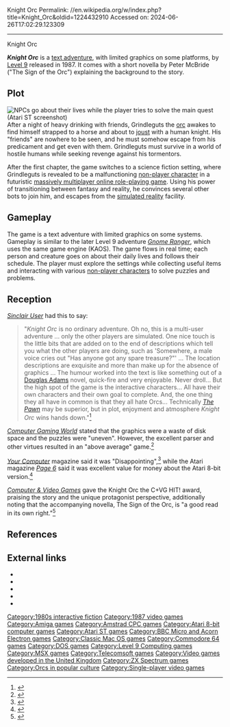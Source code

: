 Knight Orc
Permalink: //en.wikipedia.org/w/index.php?title=Knight_Orc&oldid=1224432910
Accessed on: 2024-06-26T17:02:29.123309



------
Knight Orc
{{Infobox video game
|title = Knight Orc
|image = Knight Orc Cover.jpg
|caption = Cover art
|developer = [[Level 9 Computing|Level 9]]
|publisher = [[Rainbird Software]]
|released = 1987
|engine = KAOS
|genre = [[Interactive fiction]]
|modes = [[Single-player video game|Single-player]]
|platforms = [[Amiga]], [[Amstrad CPC]], [[Atari 8-bit]], [[Atari ST]], [[BBC Micro]], [[Commodore 64]], [[MS-DOS]], [[ZX Spectrum]], [[Mac (computer)|Mac]], [[MSX]]
}}

'''''Knight Orc''''' is a [[text adventure]], with limited graphics on some platforms, by [[Level 9 Computing|Level 9]] released in 1987. It comes with a short novella by Peter McBride ("The Sign of the Orc") explaining the background to the story.

==Plot==
[[File:Knight_Orc_Atari_ST_screenshot.png|thumb|left|NPCs go about their lives while the player tries to solve the main quest (Atari ST screenshot)]]
After a night of heavy drinking with friends, Grindleguts the [[orc]] awakes to find himself strapped to a horse and about to [[jousting|joust]] with a human knight. His "friends" are nowhere to be seen, and he must somehow escape from his predicament and get even with them. Grindleguts must survive in a world of hostile humans while seeking revenge against his tormentors.

After the first chapter, the game switches to a science fiction setting, where Grindleguts is revealed to be a malfunctioning [[Mob (video games)|non-player character]] in a futuristic [[massively multiplayer online role-playing game]]. Using his power of transitioning between fantasy and reality, he convinces several other bots to join him, and escapes from the [[simulated reality]] facility.

== Gameplay ==
The game is a text adventure with limited graphics on some systems. Gameplay is similar to the later Level 9 adventure ''[[Gnome Ranger]]'', which uses the same game engine (KAOS).  The game flows in real time; each person and creature goes on about their daily lives and follows their schedule. The player must explore the settings while collecting useful items and interacting with various [[non-player character]]s to solve puzzles and problems.

==Reception==
{{Video game reviews
| award1Pub = ''Crash''
| award1 = Crash Smash
| award2Pub = ''Sinclair User''
| award2 = SU Classic
}}
''[[Sinclair User]]'' had this to say:<blockquote>"''Knight Orc'' is no ordinary adventure. Oh no, this is a multi-user adventure ... only the other players are simulated. One nice touch is the little bits that are added on to the end of descriptions which tell you what the other players are doing, such as 'Somewhere, a male voice cries out "Has anyone got any spare treasure?"' ... The location descriptions are exquisite and more than make up for the absence of graphics ... The humour worked into the text is like something out of a [[Douglas Adams]] novel, quick-fire and very enjoyable. Never droll... But the high spot of the game is the interactive characters... All have their own characters and their own goal to complete. And, the one thing they all have in common is that they all hate Orcs... Technically ''[[The Pawn]]'' may be superior, but in plot, enjoyment and atmosphere ''Knight Orc'' wins hands down."<ref name="Sinclair User Review">{{Cite journal |title=Knight Orc Review|newspaper=[[Sinclair User]]|date=February 1988|issue=71|pages=80|url=https://archive.org/stream/sinclair-user-magazine-071/SinclairUser_071_Feb_1988#page/n79/mode/2up}}</ref></blockquote>

''[[Computer Gaming World]]'' stated that the graphics were a waste of disk space and the puzzles were "uneven". However, the excellent parser and other virtues resulted in an "above average" game.<ref name="roberts198804">{{cite magazine | title=Knight Orc | magazine=[[Computer Gaming World]] | issue=46 | date=April 1988 | url=http://www.cgwmuseum.org/galleries/index.php?year=1988&pub=2&id=46 | accessdate=24 April 2016 | last=Roberts | first=Alan | pages=46–47}}</ref>

''[[Your Computer (British magazine)|Your Computer]]'' magazine said it was "Disappointing",<ref>{{cite journal | title=Adventure Playground | journal=Your Computer | date=October 1987| issue=10 | author=Gerrard, Mike | pages=44–46 | url=https://archive.org/stream/your-computer-magazine-1987-10/YourComputer_1987_10#page/n43/mode/2up}}</ref> while the Atari magazine ''[[Page 6]]'' said it was excellent value for money about the Atari 8-bit version.<ref name=plan6_34>{{cite journal | url=https://archive.org/stream/Page_6_Issue_34_1988-07_ABACUS_GB#page/n19/mode/2up | title=TIME for some Level 9 MAGIK! | journal=[[Page 6]] | date=July 1988 | issue=34 | pages=20–21 | author=Sweeney, John }}</ref>

''[[Computer & Video Games]]'' gave the Knight Orc the C+VG HIT! award, praising the story and the unique protagonist perspective, additionally noting that the accompanying novella, The Sign of the Orc, is "a good read in its own right."<ref name="cvg198709">{{cite magazine | title=Knight Orc Review | magazine=[[Computer & Video Games]] | issue=71 | date=September 1987 | url=https://archive.org/details/Computer_Video_Games_Issue_071_1987-09_EMAP_Publishing_GB/page/n93/mode/2up | pages=94}}</ref>

==References==
{{reflist}}

==External links==
* {{WoS game|id=0006540}}
* {{moby game|id=/knight-orc}}
* {{Lemon Amiga game|id=646}}
* {{Lemon64 game|id=1448}}
* {{IFDB|id=laiyfhqfopw0x9r6}}

{{Level 9}}

[[Category:1980s interactive fiction]]
[[Category:1987 video games]]
[[Category:Amiga games]]
[[Category:Amstrad CPC games]]
[[Category:Atari 8-bit computer games]]
[[Category:Atari ST games]]
[[Category:BBC Micro and Acorn Electron games]]
[[Category:Classic Mac OS games]]
[[Category:Commodore 64 games]]
[[Category:DOS games]]
[[Category:Level 9 Computing games]]
[[Category:MSX games]]
[[Category:Telecomsoft games]]
[[Category:Video games developed in the United Kingdom]]
[[Category:ZX Spectrum games]]
[[Category:Orcs in popular culture]]
[[Category:Single-player video games]]